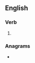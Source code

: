 ==English==

===Verb===
{{head|en|present participle}}

# {{present participle of|resettle|lang=en|nocat=1}}

===Anagrams===
* {{l|en|letterings}}